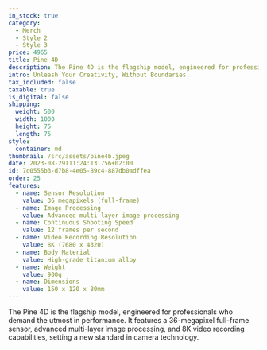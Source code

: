 ```yaml
---
in_stock: true
category:
  - Merch
  - Style 2
  - Style 3
price: 4965
title: Pine 4D
description: The Pine 4D is the flagship model, engineered for professionals who demand the utmost in performance. It features a 36-megapixel full-frame sensor, advanced multi-layer image processing, and 8K video recording capabilities, setting a new standard in camera technology.
intro: Unleash Your Creativity, Without Boundaries.
tax_included: false
taxable: true
is_digital: false
shipping:
  weight: 500
  width: 1000
  height: 75
  length: 75
style:
  container: md
thumbnail: /src/assets/pine4b.jpeg
date: 2023-08-29T11:24:13.756+02:00
id: 7c0555b3-d7b8-4e05-89c4-887db0adffea
order: 25
features:
  - name: Sensor Resolution
    value: 36 megapixels (full-frame)
  - name: Image Processing
    value: Advanced multi-layer image processing
  - name: Continuous Shooting Speed
    value: 12 frames per second
  - name: Video Recording Resolution
    value: 8K (7680 x 4320)
  - name: Body Material
    value: High-grade titanium alloy
  - name: Weight
    value: 900g
  - name: Dimensions
    value: 150 x 120 x 80mm
---
```

The Pine 4D is the flagship model, engineered for professionals who demand the utmost in performance. It features a 36-megapixel full-frame sensor, advanced multi-layer image processing, and 8K video recording capabilities, setting a new standard in camera technology.
